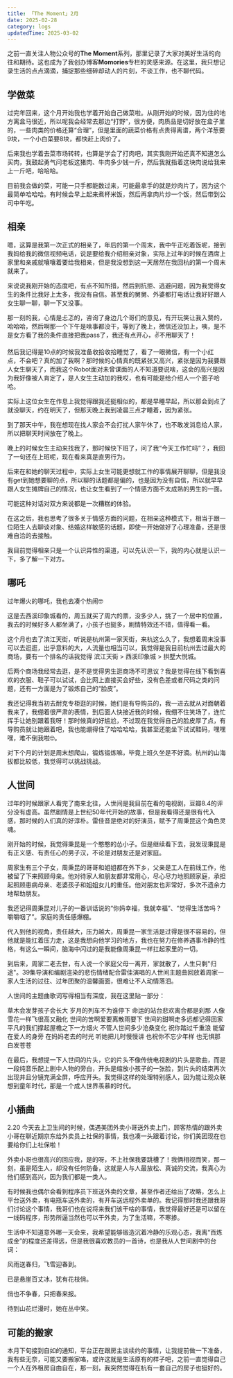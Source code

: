 ```yaml
---
title: 「The Moment」2月
date: 2025-02-28
category: logs
updatedTime: 2025-03-02
---
```


之前一直关注人物公众号的**The Moment**系列，那里记录了大家对美好生活的向往和期待。这也成为了我创办博客**Momories**专栏的灵感来源。在这里，我只想记录生活的点点滴滴，捕捉那些细碎却动人的片刻，不谈工作，也不聊代码。

## 学做菜

过完年回来，这个月开始我也学着开始自己做菜啦。从刚开始的时候，因为住的地方离盒马很近，所以呢我会经常去那边“打野”，很方便，肉质品是切好放在盒子里的，一些肉类的价格还算“合理”，但是里面的蔬菜价格有点贵得离谱，两个洋葱要9块，一个小白菜要8块，都快赶上肉价了。

后来我也学着去菜市场转转，也算是学会了打肉吧，其实我刚开始还真不知道怎么买肉，我鼓起勇气问老板这猪肉、牛肉多少钱一斤，然后我就指着这块肉说给我来上一斤吧，哈哈哈。

目前我会做的菜，可能一只手都能数过来，可能最拿手的就是炒肉片了，因为这个最简单哈哈哈。有时候会早上起来煮杯米饭，然后再拿肉片炒一个饭，然后带到公司中午吃。

## 相亲

嗯，这算是我第一次正式的相亲了，年后的第一个周末，我中午正吃着饭呢，接到我妈给我的微信视频电话，说是要给我介绍相亲对象，实际上过年的时候在酒席上家里和亲戚就嚷嚷着要给我相亲，但是我没想到这一天居然在我回杭的第一个周末就来了。

来说说我刚开始的态度吧，有点不知所措，然后到抗拒、逃避问题，因为我觉得女生的条件比我好上太多，我没有自信。甚至我的舅舅、外婆都打电话让我好好跟人女生聊一聊，聊一下又没事。

那一刻的我，心情是忐忑的，咨询了身边几个哥们的意见，有开玩笑让我入赘的，哈哈哈，然后啊那一个下午是啥事都没干，等到了晚上，微信还没加上，咦，是不是女方看了我的条件直接把我pass了，我还有点开心，✌不用聊天了！

然后我记得是10点的时候我准备收拾收拾睡觉了，看了一眼微信，有一个小红点，不会吧？真的加了我啊？那时候的心情真的既紧张又高兴，紧张是因为我要跟人女生聊天了，而我这个Robot面对未曾谋面的人不知道要说啥，这会的高兴是因为我好像被人肯定了，是人女生主动加的我哎，也有可能是给介绍人一个面子哈哈。

实际上这位女生在作息上我觉得跟我还挺相似的，都是早睡早起，所以那会到点了就没聊天，约在明天了，但那天晚上我到凌晨三点才睡着，因为紧张。

到了那天中午，我在想现在找人家会不会打扰人家午休了，也不敢发消息给人家，所以把聊天时间放在了晚上。

晚上的时候女生主动来找我了，那时候快下班了，问了我“今天工作忙吗”？，我回了一句还在上班呢，现在看来真是直男行为。

后来在和她的聊天过程中，实际上女生可能更想就工作的事情展开聊聊，但是我没有get到她想要聊的点，所以聊的话题都是偏的，也是因为没有自信，所以就早早跟人女生摊牌自己的情况，也让女生看到了一个情感方面不太成熟的男生的一面。

可能这种对话对双方来说都是一次糟糕的体验。

在这之后，我也思考了很多关于情感方面的问题，在相亲这种模式下，相当于跟一位陌生人去聊谈对象、结婚这样敏感的话题，即使一开始做好了心理准备，还是很难自洽的去接触。

我目前觉得相亲只是一个认识异性的渠道，可以先认识一下，我的内心就是认识一下，多了解一下对方。

## 哪吒

过年爆火的哪吒，我也去凑个热闹🤓  

<ImagePreview src='/memories/neza1.webp' />

<ImagePreview src='/memories/neza2.webp' />

这是去西溪印象城看的，周五就买了周六的票，没多少人，挑了一个居中的位置，我去的时候好多人都坐满了，小孩子也挺多，剧情特效还不错，值得看一看。  

这个月也去了滨江天街，听说是杭州第一家天街，来杭这么久了，我想着周末没事可以去逛逛，出乎意料的大，人流量也相当可以，我觉得是我目前杭州去过最大的商场，要有一个排名的话我觉得 滨江天街 > 西溪印象城 > 拱墅大悦城。  

后两个商场我经常去逛，是不是觉得男生逛商场不可思议？我是觉得在线下看到喜欢的衣服、鞋子可以试试，会比网上直接买会好些，没有色差或者尺码之类的问题，还有一方面是为了锻炼自己的“脸皮”。  

我还记得我当初去耐克专柜逛的时候，她们是有导购员的，我一进去就从对面朝着我来了，我绷着很严肃的表情，到后面人快接近我的时候，我绷不住笑场了，连忙挥手让她别跟着我呀！那时候真的好尴尬，不过现在我觉得自己的脸皮厚了点，有导购员就让她跟着吧，我也能绷得住了哈哈哈哈，我甚至还能坐下试试鞋码，嘿嘿嘿，难不倒我啦🤓。

对下个月的计划是周末想爬山，锻炼锻炼嘛，毕竟上班久坐是不好滴。杭州的山海拔都比较低，我觉得可以挑战挑战。


## 人世间

过年的时候跟家人看完了南来北往，人世间是我目前在看的电视剧，豆瓣8.4的评分没有虚高。虽然剧情是上世纪50年代开始的故事，但是我看得还是很有代入感，那时候的人们真的好淳朴。雷佳音是绝对的好演员，赋予了周秉昆这个角色灵魂。

刚开始的时候，我觉得秉昆是一个憨憨的怂小子。但是继续看下去，我发现秉昆是有正义感、有责任心的男子汉，不论是对朋友还是对家庭。

周家生有三个子女，周秉昆的哥哥和姐姐都在外下乡，父亲是工人在前线工作，他被留了下来照顾母亲。他对待家人和朋友都非常用心，尽心尽力地照顾家庭，承担起照顾患病母亲、老婆孩子和姐姐女儿的重任。他对朋友也非常好，多次不遗余力地帮助朋友。

我还记得周秉昆对儿子的一番训话说的“你妈幸福，我就幸福”、“觉得生活苦吗？嚼嚼咽了”。家庭的责任感爆棚。

代入到他的视角，责任越大，压力越大，周秉昆一家生活是过得是很不容易的，但他就是能扛着压力走，这是我想向他学习的地方，我也在努力在修养遇事冷静的性格，有这么一瞬间，脑海中闪过的是我能像周秉昆一样扛起家里的一切。

到后来，周家二老去世，有人说一个家庭父母一离开，家就散了，人生只剩"归途"。39集导演和编剧渲染的悲伤情绪配合雷佳演唱的人世间主题曲回放着周家一家人生活的过往、过年团聚的温馨画面，很难让不人动情落泪。

人世间的主题曲歌词写得相当有深度，我在这里贴一部分：

<div style={{textAlign: 'center'}}>
草木会发芽孩子会长大  
岁月的列车不为谁停下  
命运的站台悲欢离合都是刹那  
人像雪花一样飞很高又融化  
世间的苦啊爱要离散雨要下  
世间的甜啊走多远都记得回家  
平凡的我们撑起屋檐之下一方烟火  
不管人世间多少沧桑变化  
祝你踏过千重浪  
能留在爱人的身旁  
在妈妈老去的时光  
听她把儿时慢慢讲  
也祝你不忘少年样  
也无惧那白发苍苍
</div>

在最后，我想提一下人世间的片头，它的片头不像传统电视剧的片头是歌曲，而是一段纯音乐配上剧中人物的旁白，开头是缩放小孩子的一张脸，到片头的结束再次出现并且分镜充满全屏，呼应开头。我觉得这样的处理特别感人，因为能让观众联想到童年时代，那是一个成人世界羡慕的时代。

## 小插曲

2.20 今天去上卫生间的时候，偶遇美团外卖小哥送外卖上门，顾客热情的跟外卖小哥在聊近期京东给外卖员上社保的事情，我也凑一头跟着讨论，你们美团现在也要给你们上社保啦！  

外卖小哥也很高兴的回应我，是的呀，不上社保我要跳槽了！我俩相视而笑，那一刻，虽是陌生人，却没有任何防备，这就是人与人最放松、真诚的交流，我真心为他们感到高兴，因为我们都是一类人。  

有时候我也偶尔会看到程序员下班送外卖的文章，甚至作者还给出了攻略，怎么上平台送外卖，有电瓶车送外卖的，有开车送远程外卖单的。我记得那时我还跟我哥们讨论这个事情，我哥们也在说将来我们该干啥的事情，我觉得最好还是可以留在一线码程序，形势所逼当然也可以干外卖，为了生活嘛，不寒掺。  

生活中不知道意外哪一天会来，我希望能够锻造沉着冷静的乐观心态，我离“百炼成金”的程度还差得远，但是我很喜欢教员的一首诗，也是我从人世间剧中的台词：  

<div style={{textAlign: 'center'}}>
风雨送春归，飞雪迎春到。

已是悬崖百丈冰，犹有花枝俏。

俏也不争春，只把春来报。

待到山花烂漫时，她在丛中笑。
</div>

## 可能的搬家

本月下旬接到自如的通知，平台正在跟房主谈续约的事情，让我提前做一下准备，我有些无奈，可能又要搬家咯，或许这就是生活原有的样子吧，之前一直觉得自己一个人在外租房自由自在，那一刻，我突然觉得在杭有一套自己的房子也挺好的。
